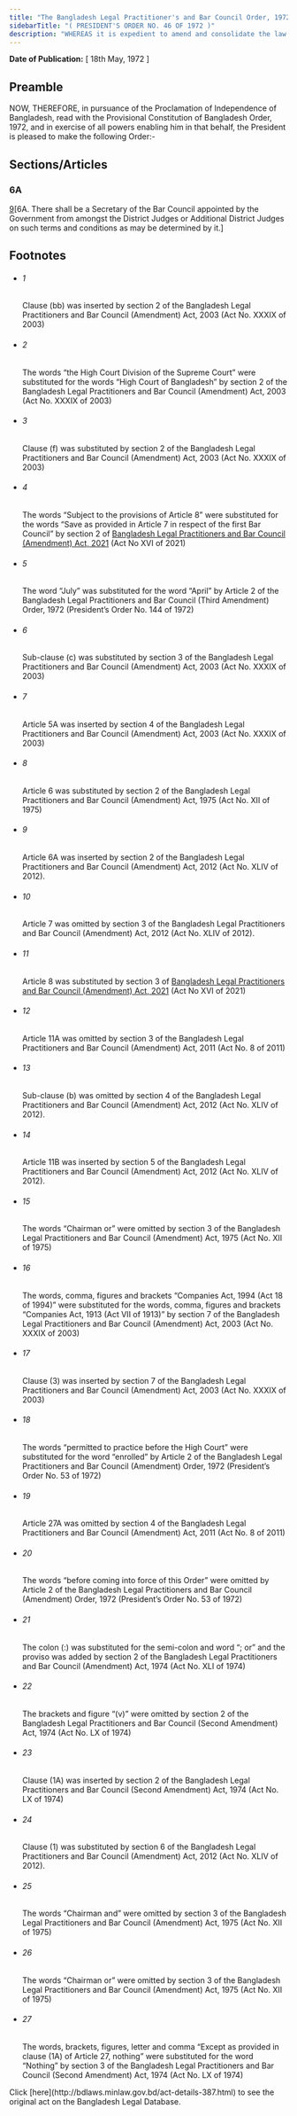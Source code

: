 ```yaml
---
title: "The Bangladesh Legal Practitioner's and Bar Council Order, 1972 (President's Order)"
sidebarTitle: "( PRESIDENT'S ORDER NO. 46 OF 1972 )"
description: "WHEREAS it is expedient to amend and consolidate the law relating to legal practitioners and to provide for the constitution of a Bar Council for Bangladesh and for matters incidental or ancillary thereto;"
---
```


**Date of Publication:** [ 18th May, 1972 ]

## Preamble

NOW, THEREFORE, in pursuance of the Proclamation of Independence of Bangladesh, read with the Provisional Constitution of Bangladesh Order, 1972, and in exercise of all powers enabling him in that behalf, the President is pleased to make the following Order:-

## Sections/Articles

### 6A

[9](1)[6A. There shall be a Secretary of the Bar Council appointed by the Government from amongst the District Judges or Additional District Judges on such terms and conditions as may be determined by it.]

## Footnotes

- ###### 1

  Clause (bb) was inserted by section 2 of the Bangladesh Legal Practitioners and Bar Council (Amendment) Act, 2003 (Act No. XXXIX of 2003)

- ###### 2

  The words “the High Court Division of the Supreme Court” were substituted for the words “High Court of Bangladesh” by section 2 of the Bangladesh Legal Practitioners and Bar Council (Amendment) Act, 2003 (Act No. XXXIX of 2003)

- ###### 3

  Clause (f) was substituted by section 2 of the Bangladesh Legal Practitioners and Bar Council (Amendment) Act, 2003 (Act No. XXXIX of 2003)

- ###### 4

  The words “Subject to the provisions of Article 8” were substituted for the words “Save as provided in Article 7 in respect of the first Bar Council” by section 2 of [Bangladesh Legal Practitioners and Bar Council (Amendment) Act, 2021](/laws/act-1381 "Bangladesh Legal Practitioners and Bar Council (Amendment) Act, 2021") (Act No XVI of 2021)

- ###### 5

  The word “July” was substituted for the word “April” by Article 2 of the Bangladesh Legal Practitioners and Bar Council (Third Amendment) Order, 1972 (President’s Order No. 144 of 1972)

- ###### 6

  Sub-clause (c) was substituted by section 3 of the Bangladesh Legal Practitioners and Bar Council (Amendment) Act, 2003 (Act No. XXXIX of 2003)

- ###### 7

  Article 5A was inserted by section 4 of the Bangladesh Legal Practitioners and Bar Council (Amendment) Act, 2003 (Act No. XXXIX of 2003)

- ###### 8

  Article 6 was substituted by section 2 of the Bangladesh Legal Practitioners and Bar Council (Amendment) Act, 1975 (Act No. XII of 1975)

- ###### 9

  Article 6A was inserted by section 2 of the Bangladesh Legal Practitioners and Bar Council (Amendment) Act, 2012 (Act No. XLIV of 2012).

- ###### 10

  Article 7 was omitted by section 3 of the Bangladesh Legal Practitioners and Bar Council (Amendment) Act, 2012 (Act No. XLIV of 2012).

- ###### 11

  Article 8 was substituted by section 3 of [Bangladesh Legal Practitioners and Bar Council (Amendment) Act, 2021](/laws/act-1381 "Bangladesh Legal Practitioners and Bar Council (Amendment) Act, 2021") (Act No XVI of 2021)

- ###### 12

  Article 11A was omitted by section 3 of the Bangladesh Legal Practitioners and Bar Council (Amendment) Act, 2011 (Act No. 8 of 2011)

- ###### 13

  Sub-clause (b) was omitted by section 4 of the Bangladesh Legal Practitioners and Bar Council (Amendment) Act, 2012 (Act No. XLIV of 2012).

- ###### 14

  Article 11B was inserted by section 5 of the Bangladesh Legal Practitioners and Bar Council (Amendment) Act, 2012 (Act No. XLIV of 2012).

- ###### 15

  The words “Chairman or” were omitted by section 3 of the Bangladesh Legal Practitioners and Bar Council (Amendment) Act, 1975 (Act No. XII of 1975)

- ###### 16

  The words, comma, figures and brackets “Companies Act, 1994 (Act 18 of 1994)” were substituted for the words, comma, figures and brackets “Companies Act, 1913 (Act VII of 1913)” by section 7 of the Bangladesh Legal Practitioners and Bar Council (Amendment) Act, 2003 (Act No. XXXIX of 2003)

- ###### 17

  Clause (3) was inserted by section 7 of the Bangladesh Legal Practitioners and Bar Council (Amendment) Act, 2003 (Act No. XXXIX of 2003)

- ###### 18

  The words “permitted to practice before the High Court” were substituted for the word “enrolled” by Article 2 of the Bangladesh Legal Practitioners and Bar Council (Amendment) Order, 1972 (President’s Order No. 53 of 1972)

- ###### 19

  Article 27A was omitted by section 4 of the Bangladesh Legal Practitioners and Bar Council (Amendment) Act, 2011 (Act No. 8 of 2011)

- ###### 20

  The words “before coming into force of this Order” were omitted by Article 2 of the Bangladesh Legal Practitioners and Bar Council (Amendment) Order, 1972 (President’s Order No. 53 of 1972)

- ###### 21

  The colon (:) was substituted for the semi-colon and word “; or” and the proviso was added by section 2 of the Bangladesh Legal Practitioners and Bar Council (Amendment) Act, 1974 (Act No. XLI of 1974)

- ###### 22

  The brackets and figure “(v)” were omitted by section 2 of the Bangladesh Legal Practitioners and Bar Council (Second Amendment) Act, 1974 (Act No. LX of 1974)

- ###### 23

  Clause (1A) was inserted by section 2 of the Bangladesh Legal Practitioners and Bar Council (Second Amendment) Act, 1974 (Act No. LX of 1974)

- ###### 24

  Clause (1) was substituted by section 6 of the Bangladesh Legal Practitioners and Bar Council (Amendment) Act, 2012 (Act No. XLIV of 2012).

- ###### 25

  The words “Chairman and” were omitted by section 3 of the Bangladesh Legal Practitioners and Bar Council (Amendment) Act, 1975 (Act No. XII of 1975)

- ###### 26

  The words “Chairman or” were omitted by section 3 of the Bangladesh Legal Practitioners and Bar Council (Amendment) Act, 1975 (Act No. XII of 1975)

- ###### 27

  The words, brackets, figures, letter and comma “Except as provided in clause (1A) of Article 27, nothing” were substituted for the word “Nothing” by section 3 of the Bangladesh Legal Practitioners and Bar Council (Second Amendment) Act, 1974 (Act No. LX of 1974)

<Note>
  Click [here](http://bdlaws.minlaw.gov.bd/act-details-387.html) to see the original act on the Bangladesh Legal Database.
</Note>
